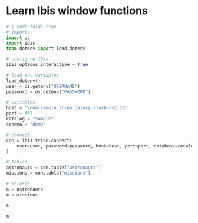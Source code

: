 # Learn Ibis window functions

```python
# | code-fold: true
# imports
import os
import ibis
from dotenv import load_dotenv

# configure Ibis
ibis.options.interactive = True

# load env variables
load_dotenv()
user = os.getenv("USERNAME")
password = os.getenv("PASSWORD")

# variables
host = "voda-sample.trino.galaxy.starburst.io"
port = 443
catalog = "sample"
schema = "demo"

# connect
con = ibis.trino.connect(
    user=user, password=password, host=host, port=port, database=catalog, schema=schema
)

# tables
astronauts = con.table("astronauts")
missions = con.table("missions")

# aliases
a = astronauts
m = missions
```

```python
a
```

```python
m
```

